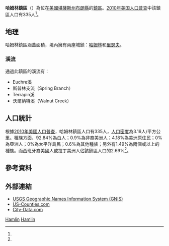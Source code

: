 {{noteTA
|G1=USState
}}
{{Infobox settlement
|official_name = 哈姆林鎮區
|native_name = Hamlin Township
|settlement_type = 鎮區
|image_map = Map highlighting Hamlin Township, Brown County, Kansas.svg
|map_caption = 哈姆林鎮區在布朗縣的位置
|coordinates_display = inline,title
|coordinates_region = US-KS
|subdivision_type = [[世界政區索引|國家]]
|subdivision_name = [[美国|美国]]
|subdivision_type1 = [[美國行政區劃|州]]
|subdivision_name1 = [[堪薩斯州|堪薩斯州]]
|subdivision_type2 = [[堪萨斯州行政区划|縣]]
|subdivision_name2 = [[布朗縣_(堪薩斯州)|布朗縣]]
|area_total_km2 = 105.93
|area_land_km2 = 105.75
|area_water_km2 = 0.19
|area_total_sq_mi = 40.9
|area_land_sq_mi = 40.83
|area_water_sq_mi = 0.07
|area_water_percent = 0.18
|population_as_of = [[2010年美国人口普查|2010]]
|population_footnotes = <ref name=census>{{cite web|url=http://www.census.gov/geo/www/gazetteer/gazetteer2010.html|title=2010 Census Gazetteer Files|publisher=[[美国人口调查局|美国人口调查局]]|accessdate=2016-03-13|archive-url=https://web.archive.org/web/20121021075704/http://www.census.gov/geo/www/gazetteer/gazetteer2010.html|archive-date=2012-10-21|dead-url=yes}}</ref>
|population_total = 335
|population_density_km2 = auto
|elevation_footnotes = 
|elevation_m = 327
|elevation_ft = 1073
|latd = 39
|latm = 57
|lats = 10
|latNS = N
|longd = 95
|longm = 35
|longs = 56
|longEW = W
|postal_code_type =
|postal_code = 
|blank_name = [[地名信息系统|GNIS]]
|blank_info = [http://geonames.usgs.gov/pls/gnispublic/f?p=gnispq:3:::NO::P3_FID:0472776 0472776]
|website = 
|footnotes = 
}}

'''哈姆林鎮區'''（{{lang-en|'''Hamlin Township'''}}）為位在[[美國|美國]][[堪薩斯州|堪薩斯州]][[布朗縣_(堪薩斯州)|布朗縣]]的[[行政鎮區|鎮區]]。[[2010年美国人口普查|2010年美国人口普查]]中該鎮區人口有335人<ref name=census/>。

==地理==
哈姆林鎮區涵蓋面積{{convert|105.93|km2|sqmi}}，境內擁有兩座城鎮：[[哈姆林_(堪薩斯州)|哈姆林]]和[[里瑟夫_(堪薩斯州)|里瑟夫]]。

===溪流===
通過此鎮區的溪流有：
*Euchre溪
*斯普林支流（Spring Branch）
*Terrapin溪
*沃爾納特溪（Walnut Creek）

==人口統計==
根據[[2010年美國人口普查|2010年美國人口普查]]，哈姆林鎮區人口有335人，[[人口密度|人口密度]]為3.16人/平方公里。種族方面，92.84%為白人；0.9%為非裔美洲人；4.18%為美洲原住民；0%為亞洲人；0%為太平洋島民；0.6%為其他種族；另外有1.49%為兩個或以上的種族。而西班牙裔美國人或拉丁美洲人佔該鎮區人口的2.69%<ref name=census/>。

==參考資料==
{{reflist}}

==外部連結==
* [http://geonames.usgs.gov/domestic/index.html USGS Geographic Names Information System (GNIS)]{{Wayback|url=http://geonames.usgs.gov/domestic/index.html |date=20190428150204 }}
* [https://web.archive.org/web/20080723112151/http://www.us-counties.com/localgov/kansas.html US-Counties.com]
* [http://www.city-data.com/township/Hamlin-Brown-KS.html City-Data.com]{{Wayback|url=http://www.city-data.com/township/Hamlin-Brown-KS.html |date=20190719142254 }}

{{布朗縣 (堪薩斯州)}}

[[Category:布朗縣鎮區_(堪薩斯州)|Hamlin]]
[[Category:堪薩斯州鎮區|Hamlin]]

{{BrownCountyKS-geo-stub}}